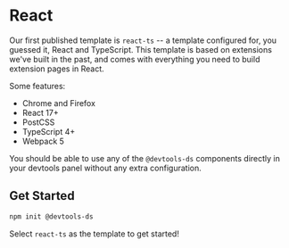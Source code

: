
# React

<Meta title="Templates/React" />

Our first published template is `react-ts` -- a template configured for, you guessed it, React and TypeScript.
This template is based on extensions we've built in the past, and comes with everything you need to build extension pages in React.

Some features:

- Chrome and Firefox
- React 17+
- PostCSS
- TypeScript 4+
- Webpack 5

You should be able to use any of the `@devtools-ds` components directly in your devtools panel without any extra configuration.

## Get Started

```bash
npm init @devtools-ds
```

Select `react-ts` as the template to get started!
